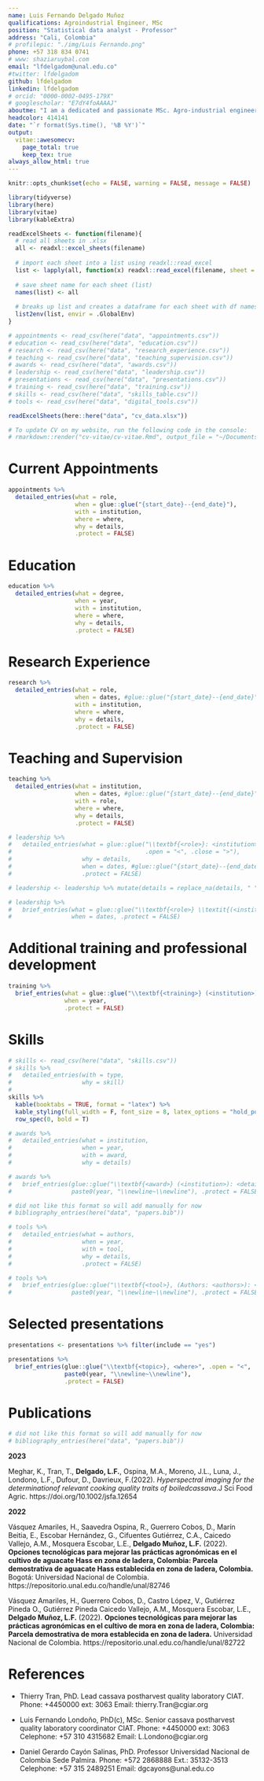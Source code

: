 ```yaml
---
name: Luis Fernando Delgado Muñoz
qualifications: Agroindustrial Engineer, MSc
position: "Statistical data analyst - Professor"
address: "Cali, Colombia"
# profilepic: "./img/Luis Fernando.png"
phone: +57 318 834 0741
# www: shaziaruybal.com
email: "lfdelgadom@unal.edu.co"
#twitter: lfdelgadom
github: lfdelgadom
linkedin: lfdelgadom
# orcid: "0000-0002-0495-179X"
# googlescholar: "E7dY4foAAAAJ"
aboutme: "I am a dedicated and passionate MSc. Agro-industrial engineer with expertise in data handling, processing, and analytics of agronomic and livestock sciences. My professional journey spans as a Data Analyst in the Cassava Breeding Program at CIAT and a University Professor. I am driven by my commitment to combining data-driven approaches with breeding population-based studies of economical traits in agriculture. As an educator, I focus on empowering students in data handling, processing, analytics, and gaining insights from data, fostering the next generation of data-driven leaders. Proficient in R and Python, I efficiently manipulate and analyze large datasets, develop statistical models, create compelling visualizations, and effectively communicate findings to diverse stakeholders."
headcolor: 414141
date: "`r format(Sys.time(), '%B %Y')`"
output: 
  vitae::awesomecv:
    page_total: true
    keep_tex: true
always_allow_html: true
---
```


```r
knitr::opts_chunk$set(echo = FALSE, warning = FALSE, message = FALSE)

library(tidyverse)
library(here)
library(vitae)
library(kableExtra)
```

```r
readExcelSheets <- function(filename){
  # read all sheets in .xlsx 
  all <- readxl::excel_sheets(filename)
  
  # import each sheet into a list using readxl::read_excel
  list <- lapply(all, function(x) readxl::read_excel(filename, sheet = x))
  
  # save sheet name for each sheet (list)
  names(list) <- all
  
  # breaks up list and creates a dataframe for each sheet with df names matching sheet names
  list2env(list, envir = .GlobalEnv)
}
```

```r
# appointments <- read_csv(here("data", "appointments.csv"))
# education <- read_csv(here("data", "education.csv"))
# research <- read_csv(here("data", "research_experience.csv"))
# teaching <- read_csv(here("data", "teaching_supervision.csv"))
# awards <- read_csv(here("data", "awards.csv"))
# leadership <- read_csv(here("data", "leadership.csv"))
# presentations <- read_csv(here("data", "presentations.csv"))
# training <- read_csv(here("data", "training.csv"))
# skills <- read_csv(here("data", "skills_table.csv"))
# tools <- read_csv(here("data", "digital_tools.csv"))

readExcelSheets(here::here("data", "cv_data.xlsx"))
```

```r
# To update CV on my website, run the following code in the console:
# rmarkdown::render("cv-vitae/cv-vitae.Rmd", output_file = "~/Documents/SR/website-apero/static/files/cv-vitae.pdf")
```

# Current Appointments

```r
appointments %>% 
  detailed_entries(what = role,
                   when = glue::glue("{start_date}--{end_date}"),
                   with = institution,
                   where = where,
                   why = details,
                   .protect = FALSE)
```

# Education

```r
education %>% 
  detailed_entries(what = degree, 
                   when = year, 
                   with = institution, 
                   where = where, 
                   why = details,
                   .protect = FALSE)
```

# Research Experience

```r
research %>%
  detailed_entries(what = role,
                   when = dates, #glue::glue("{start_date}--{end_date}"),
                   with = institution,
                   where = where,
                   why = details,
                   .protect = FALSE)
```

# Teaching and Supervision

```r
teaching %>%
  detailed_entries(what = institution,
                   when = dates, #glue::glue("{start_date}--{end_date}"),
                   with = role,
                   where = where,
                   why = details,
                   .protect = FALSE)
```


```r
# leadership %>%
#   detailed_entries(what = glue::glue("\\textbf{<role>}: <institution> (<where>)",
#                                      .open = "<", .close = ">"),
#                    why = details,
#                    when = dates, #glue::glue("{start_date}--{end_date}"), 
#                    .protect = FALSE)

# leadership <- leadership %>% mutate(details = replace_na(details, " "))

# leadership %>%
#   brief_entries(what = glue::glue("\\textbf{<role>} \\textit{(<institution>)}. <details>", .open = "<", .close = ">"),
#                 when = dates, .protect = FALSE)
```

# Additional training and professional development

```r
training %>%
  brief_entries(what = glue::glue("\\textbf{<training>} (<institution>)", .open = "<", .close = ">"),
                when = year, 
                .protect = FALSE)
```

# Skills

```r
# skills <- read_csv(here("data", "skills.csv"))
# skills %>%
#   detailed_entries(with = type,
#                    why = skill)
# 
skills %>%
  kable(booktabs = TRUE, format = "latex") %>%
  kable_styling(full_width = F, font_size = 8, latex_options = "hold_position") %>%
  row_spec(0, bold = T)
```


```r
# awards %>% 
#   detailed_entries(what = institution,
#                    when = year,
#                    with = award,
#                    why = details)

# awards %>%
#   brief_entries(glue::glue("\\textbf{<award>} (<institution>): <details>", .open = "<", .close = ">"),
#                 paste0(year, "\\newline~\\newline"), .protect = FALSE)
```

```r
# did not like this format so will add manually for now
# bibliography_entries(here("data", "papers.bib")) 
```


```r
# tools %>%
#   detailed_entries(what = authors,
#                    when = year,
#                    with = tool,
#                    why = details,
#                    .protect = FALSE)

# tools %>% 
#   brief_entries(glue::glue("\\textbf{<tool>}, (Authors: <authors>): <details>", .open = "<", .close = ">"),
#                 paste0(year, "\\newline~\\newline"), .protect = FALSE)
```

<!-- \newpage -->

# Selected presentations


```r
presentations <- presentations %>% filter(include == "yes")

presentations %>%
  brief_entries(glue::glue("\\textbf{<topic>}, <where>", .open = "<", .close = ">"),
                paste0(year, "\\newline~\\newline"),
                .protect = FALSE)
```

# Publications
\footnotesize
```r
# did not like this format so will add manually for now
# bibliography_entries(here("data", "papers.bib")) 
```


\setlength{\leftskip}{0cm}
**2023**

\setlength{\leftskip}{1cm}
Meghar, K., Tran, T., **Delgado, L.F.**, Ospina, M.A., Moreno, J.L., Luna, J., Londono, L.F., Dufour, D., Davrieux, F.(2022). *Hyperspectral imaging for the determinationof relevant cooking quality traits of boiledcassava*.J Sci Food Agric. https://doi.org/10.1002/jsfa.12654

\setlength{\leftskip}{0cm}
**2022** 

\setlength{\leftskip}{1cm}
Vásquez Amariles, H., Saavedra Ospina, R., Guerrero Cobos, D., Marín Beitia, E., Escobar Hernández, G., Cifuentes Gutiérrez, C.A., Caicedo Vallejo, A.M., Mosquera Escobar, L.E., **Delgado Muñoz, L.F.** (2022). **Opciones tecnológicas para mejorar las prácticas agronómicas en el cultivo de aguacate Hass en zona de ladera, Colombia: Parcela demostrativa de aguacate Hass establecida en zona de ladera, Colombia.** Bogotá: Universidad Nacional de Colombia. https://repositorio.unal.edu.co/handle/unal/82746

Vásquez Amariles, H., Guerrero Cobos, D., Castro López, V., Gutiérrez Pineda O., Gutiérrez Pineda Caicedo Vallejo, A.M., Mosquera Escobar, L.E., **Delgado Muñoz, L.F.**  (2022). **Opciones tecnológicas para mejorar las prácticas agronómicas en el cultivo de mora en zona de ladera, Colombia: Parcela demostrativa de mora establecida en zona de ladera.** Universidad Nacional de Colombia. https://repositorio.unal.edu.co/handle/unal/82722

# References

- Thierry Tran, PhD. Lead cassava postharvest quality laboratory CIAT. Phone: +4450000 ext: 3063 Email: thierry.Tran@cgiar.org 

- Luis Fernando Londoño, PhD(c), MSc. Senior cassava postharvest quality laboratory coordinator CIAT.
Phone: +4450000 ext: 3063
Celephone: +57 310 4315682
Email: L.Londono@cgiar.org

- Daniel Gerardo Cayón Salinas, PhD. Professor Universidad Nacional de Colombia Sede Palmira.
Phone: +572 2868888 Ext.: 35132-3513
Celephone: +57 315 2489251
Email: dgcayons@unal.edu.co



